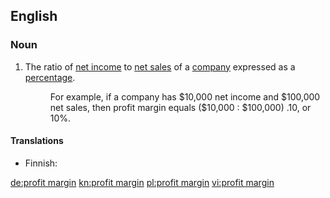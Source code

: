 ==English==

===Noun===
{{en-noun|sg=[[profit]] [[margin]]}}

# The ratio of [[net income]] to [[net sales]] of a [[company]] expressed as a [[percentage]].
#:For example, if a company has $10,000 net income and $100,000 net sales, then profit margin equals ($10,000 : $100,000) .10, or 10%.

====Translations====
{{trans-top|ratio of income to sales}}
* Finnish: {{t-|fi|tuottoprosentti}}
{{trans-mid}}
{{trans-bottom}}

[[de:profit margin]]
[[kn:profit margin]]
[[pl:profit margin]]
[[vi:profit margin]]